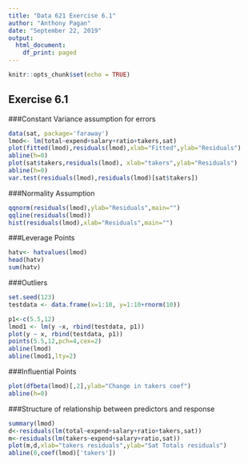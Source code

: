 ```yaml
---
title: "Data 621 Exercise 6.1"
author: "Anthony Pagan"
date: "September 22, 2019"
output:
  html_document:
    df_print: paged
---
```


```r
knitr::opts_chunk$set(echo = TRUE)
```

## Exercise 6.1

###Constant Variance assumption for errors
```r
data(sat, package='faraway')
lmod<- lm(total~expend+salary+ratio+takers,sat)
plot(fitted(lmod),residuals(lmod),xlab="Fitted",ylab="Residuals")
abline(h=0)
plot(sat$takers,residuals(lmod), xlab="takers",ylab="Residuals")
abline(h=0)
var.test(residuals(lmod),residuals(lmod)[sat$takers])
```

###Normality Assumption
```r
qqnorm(residuals(lmod),ylab="Residuals",main="")
qqline(residuals(lmod))
hist(residuals(lmod),xlab="Residuals",main="")
```

###Leverage Points
```r
hatv<- hatvalues(lmod)
head(hatv)
sum(hatv)
```

###Outliers
```r
set.seed(123)
testdata <- data.frame(x=1:10, y=1:10+rnorm(10))

p1<-c(5.5,12)
lmod1 <- lm(y ~x, rbind(testdata, p1))
plot(y ~ x, rbind(testdata, p1))
points(5.5,12,pch=4,cex=2)
abline(lmod)
abline(lmod1,lty=2)
```

###Influential Points
```r

plot(dfbeta(lmod)[,2],ylab="Change in takers coef")
abline(h=0)
```


###Structure of relationship between predictors and response
```r
summary(lmod)
d<-residuals(lm(total~expend+salary+ratio+takers,sat))
m<-residuals(lm(takers~expend+salary+ratio,sat))
plot(m,d,xlab="takers residuals",ylab="Sat Totals residuals")
abline(0,coef(lmod)['takers'])
```